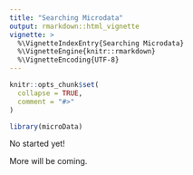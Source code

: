 ```yaml
---
title: "Searching Microdata"
output: rmarkdown::html_vignette
vignette: >
  %\VignetteIndexEntry{Searching Microdata}
  %\VignetteEngine{knitr::rmarkdown}
  %\VignetteEncoding{UTF-8}
---
```


```r
knitr::opts_chunk$set(
  collapse = TRUE,
  comment = "#>"
)
```

```r
library(microData)
```

No started yet!

More will be coming.


